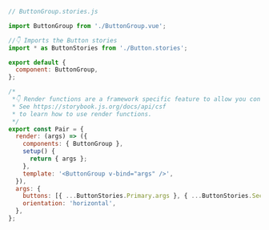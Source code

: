 ```js
// ButtonGroup.stories.js

import ButtonGroup from './ButtonGroup.vue';

//👇 Imports the Button stories
import * as ButtonStories from './Button.stories';

export default {
  component: ButtonGroup,
};

/*
 *👇 Render functions are a framework specific feature to allow you control on how the component renders.
 * See https://storybook.js.org/docs/api/csf
 * to learn how to use render functions.
 */
export const Pair = {
  render: (args) => ({
    components: { ButtonGroup },
    setup() {
      return { args };
    },
    template: '<ButtonGroup v-bind="args" />',
  }),
  args: {
    buttons: [{ ...ButtonStories.Primary.args }, { ...ButtonStories.Secondary.args }],
    orientation: 'horizontal',
  },
};
```
